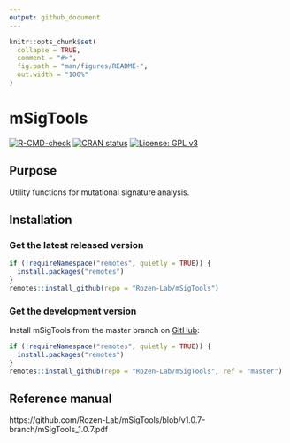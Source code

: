 ```yaml
---
output: github_document
---
```


<!-- README.md is generated from README.Rmd. Please edit that file -->

```r
knitr::opts_chunk$set(
  collapse = TRUE,
  comment = "#>",
  fig.path = "man/figures/README-",
  out.width = "100%"
)
```

# mSigTools

<!-- badges: start -->
[![R-CMD-check](https://github.com/Rozen-Lab/mSigTools/actions/workflows/R-CMD-check.yaml/badge.svg)](https://github.com/Rozen-Lab/mSigTools/actions/workflows/R-CMD-check.yaml)
[![CRAN status](https://www.r-pkg.org/badges/version/mSigTools)](https://CRAN.R-project.org/package=mSigTools)
[![License: GPL v3](https://img.shields.io/badge/License-GPLv3-blue.svg)](https://www.gnu.org/licenses/gpl-3.0)
<!-- badges: end -->

## Purpose

Utility functions for mutational signature
analysis.

## Installation

### Get the latest released version

``` r
if (!requireNamespace("remotes", quietly = TRUE)) {
  install.packages("remotes")
}
remotes::install_github(repo = "Rozen-Lab/mSigTools")
```

### Get the development version

Install mSigTools from the master branch on [GitHub](https://github.com/):

``` r
if (!requireNamespace("remotes", quietly = TRUE)) {
  install.packages("remotes")
}
remotes::install_github(repo = "Rozen-Lab/mSigTools", ref = "master")
```

## Reference manual

https://github.com/Rozen-Lab/mSigTools/blob/v1.0.7-branch/mSigTools_1.0.7.pdf
